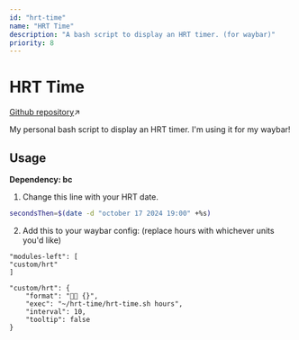 ```yaml
---
id: "hrt-time"
name: "HRT Time"
description: "A bash script to display an HRT timer. (for waybar)"
priority: 8
---
```

# HRT Time

[Github repository](https://github.com/ariannelafraise/hrt-time)↗

My personal bash script to display an HRT timer. I'm using it for my waybar!

## Usage
**Dependency: bc**
1. Change this line with your HRT date.
```bash
secondsThen=$(date -d "october 17 2024 19:00" +%s)
```
2. Add this to your waybar config: (replace hours with whichever units you'd like)
```jsonc
"modules-left": [
"custom/hrt"
]

"custom/hrt": {
    "format": "🏳️‍⚧️ {}",
    "exec": "~/hrt-time/hrt-time.sh hours",
    "interval": 10,
    "tooltip": false
}
```